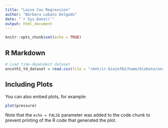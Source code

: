 ```yaml
---
title: "Lasso Cox Regression"
author: "Bárbara Lobato Delgado"
date: "`r Sys.Date()`"
output: html_document
---
```


```r
knitr::opts_chunk$set(echo = TRUE)
```

## R Markdown

```r
# Load time-dependent dataset
oncoth1_td_dataset = read.csv(file = "/mnt/ir-bioinf02/home/blobato/oncothromb01/data/processed/oncoth1_td_dataset.csv")
```

## Including Plots

You can also embed plots, for example:

```r
plot(pressure)
```

Note that the `echo = FALSE` parameter was added to the code chunk to prevent printing of the R code that generated the plot.
